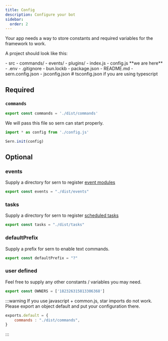 ```yaml
---
title: Config 
description: Configure your bot 
sidebar:
  order: 2
---
```

Your app needs a way to store constants and required variables for the framework to work.

A project should look like this: <br />


<FileTree>
- src
  - commands/
  - events/
  - plugins/ 
  - index.js
  - config.js **we are here**
- .env
- .gitignore
- bun.lockb
- package.json
- README.md
- sern.config.json
- jsconfig.json # tsconfig.json if you are using typescript
</FileTree>

## Required

### `commands`
```js title='src/config.js'
export const commands = './dist/commands'
```

We will pass this file so sern can start properly.

```js title='src/index.js'
import * as config from './config.js'

Sern.init(config)
```

## Optional 
### events 
Supply a directory for sern to register [event modules](/v4/reference/modules)
```js
export const events = "./dist/events"
```

### tasks
Supply a directory for sern to register [scheduled tasks](/v4/reference/tasks)
```js 
export const tasks = "./dist/tasks"
```

### defaultPrefix
Supply a prefix for sern to enable text commands.
```js 
export const defaultPrefix = "?"
```

### user defined
Feel free to supply any other constants / variables you may need.
```js
export const OWNERS = ['182326315813306368']
```


:::warning
If you use javascript + common.js, star imports do not work. Please export an object default and put your configuration there.
```js
exports.default = {
    commands : "./dist/commands",
}
```
:::
